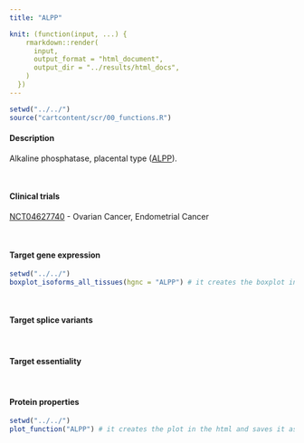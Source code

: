 ```yaml
---
title: "ALPP"

knit: (function(input, ...) {
    rmarkdown::render(
      input,
      output_format = "html_document",
      output_dir = "../results/html_docs",
    )
  })
---
```

```r
setwd("../../")
source("cartcontent/scr/00_functions.R")
```

<h4>Description</h4>
Alkaline phosphatase, placental type ([ALPP](https://www.uniprot.org/uniprot/P05187)). 

<br> 

<h4>Clinical trials</h4>
[NCT04627740](https://clinicaltrials.gov/ct2/show/NCT04627740) - Ovarian Cancer, Endometrial Cancer

<br>

<h4>Target gene expression</h4>
```r
setwd("../../")
boxplot_isoforms_all_tissues(hgnc = "ALPP") # it creates the boxplot in the html and saves it as .pdf in the plot/isoform_expression folder
```

<br>

<h4>Target splice variants</h4>

<br>

<h4>Target essentiality</h4>

<br>

<h4>Protein properties</h4>
```r
setwd("../../")
plot_function("ALPP") # it creates the plot in the html and saves it as .pdf in the plot/protein_properties folder
```

